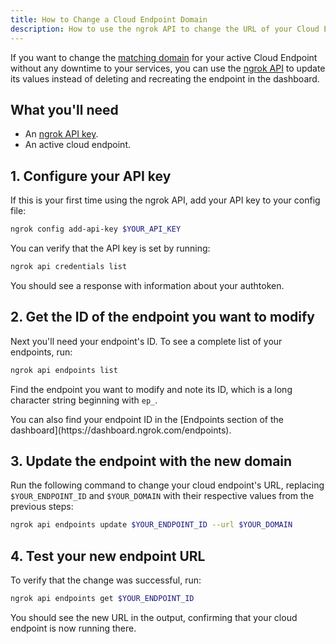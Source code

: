 ```yaml
---
title: How to Change a Cloud Endpoint Domain
description: How to use the ngrok API to change the URL of your Cloud Endpoint with zero downtime.
---
```


If you want to change the [matching domain](/universal-gateway/domains/) for your active Cloud Endpoint without any downtime to your services, you can use the [ngrok API](/api/) to update its values instead of deleting and recreating the endpoint in the dashboard.

## What you'll need

- An [ngrok API key](https://dashboard.ngrok.com/api-keys).
- An active cloud endpoint.

## 1. Configure your API key

If this is your first time using the ngrok API, add your API key to your config file:

```bash
ngrok config add-api-key $YOUR_API_KEY
```

You can verify that the API key is set by running:

```bash
ngrok api credentials list
```

You should see a response with information about your authtoken.

## 2. Get the ID of the endpoint you want to modify

Next you'll need your endpoint's ID.
To see a complete list of your endpoints, run:

```bash
ngrok api endpoints list
```

Find the endpoint you want to modify and note its ID, which is a long character string beginning with `ep_`.

<Info>
You can also find your endpoint ID in the [Endpoints section of the dashboard](https://dashboard.ngrok.com/endpoints).
</Info>

## 3. Update the endpoint with the new domain

Run the following command to change your cloud endpoint's URL, replacing `$YOUR_ENDPOINT_ID` and `$YOUR_DOMAIN` with their respective values from the previous steps:

```bash
ngrok api endpoints update $YOUR_ENDPOINT_ID --url $YOUR_DOMAIN
```

## 4. Test your new endpoint URL

To verify that the change was successful, run:

```bash
ngrok api endpoints get $YOUR_ENDPOINT_ID
```

You should see the new URL in the output, confirming that your cloud endpoint is now running there.
